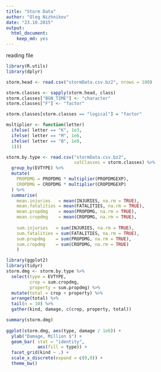 ```yaml
---
title: "Storm Data"
author: "Oleg Nizhnikov"
date: "23.10.2015"
output:
  html_document:
    keep_md: yes
---
```



reading file
```r
library(R.utils)
library(dplyr)
```
```r
storm.head <- read.csv("stormData.csv.bz2", nrows = 100)

storm.classes <- sapply(storm.head, class)
storm.classes["BGN_TIME"] <- "character"
storm.classes["F"] <- "factor"

storm.classes[storm.classes == "logical"] = "factor"

multiplier <- function(letter) 
  ifelse( letter == "K", 1e3,
  ifelse( letter == "M", 1e6,
  ifelse( letter == "B", 1e9,
  1)))

storm.by.type <- read.csv("stormData.csv.bz2", 
                          colClasses = storm.classes) %>% 
  group_by(EVTYPE) %>%
  mutate(
    PROPDMG = PROPDMG * multiplier(PROPDMGEXP), 
    CROPDMG = CROPDMG * multiplier(CROPDMGEXP)
  ) %>%
  summarise(
    mean.injuries   = mean(INJURIES, na.rm = TRUE),
    mean.fatalities = mean(FATALITIES, na.rm = TRUE),
    mean.propdmg    = mean(PROPDMG, na.rm = TRUE),
    mean.cropdmg    = mean(CROPDMG, na.rm = TRUE),
    
    sum.injuries   = sum(INJURIES, na.rm = TRUE),
    sum.fatalities = sum(FATALITIES, na.rm = TRUE),
    sum.propdmg    = sum(PROPDMG, na.rm = TRUE),
    sum.cropdmg    = sum(CROPDMG, na.rm = TRUE)
    )
```

```r
library(ggplot2)
library(tidyr)
storm.dmg <- storm.by.type %>% 
  select(type = EVTYPE,
         crop = sum.cropdmg, 
         property = sum.propdmg) %>%
  mutate(total = crop + property) %>%
  arrange(total) %>%
  tail(n = 10) %>%
  gather(kind, damage, c(crop, property, total))

summary(storm.dmg)
  
ggplot(storm.dmg, aes(type, damage / 1e6)) +
  ylab("Damage, Million $") +
  geom_bar( stat = "identity",
            aes(fill = type)) +
  facet_grid(kind ~ .) +
  scale_x_discrete(expand = c(0,0)) +
  theme_bw()
```

